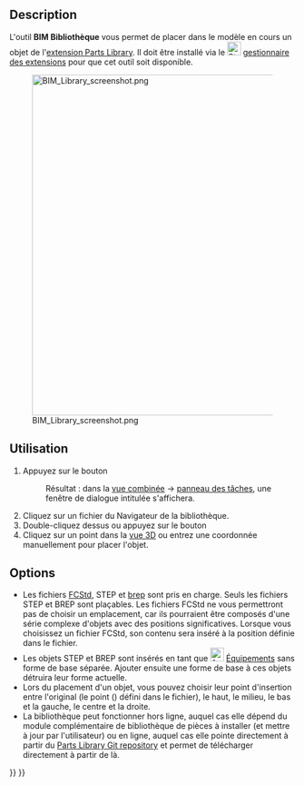 <languages/>

{{Docnav/fr
|[[BIM_Box/fr|Boîte]]
|[[Arch_Component/fr|Composant]]
|[[BIM_Workbench/fr|Atelier BIM]]
|IconL=BIM_Box.svg
|IconR=Arch_Component.svg
|IconC=Workbench_BIM.svg
}}

{{GuiCommand/fr
|Name=BIM Library
|Name/fr=BIM Bibliothèque
|MenuLocation=3D/BIM → Outils 3D génériques → Bibliothèque d'objets
|Workbenches=[[BIM_Workbench/fr|BIM]]
}}

==Description==

L'outil '''BIM Bibliothèque''' vous permet de placer dans le modèle en cours un objet de l'[[Parts_Library_Workbench/fr|extension Parts Library]]. Il doit être installé via le [[Image:Std_AddonMgr.svg|24px]] [[Std_AddonMgr/fr|gestionnaire des extensions]] pour que cet outil soit disponible.


[[Image:BIM Library screenshot.png|600px]]
<div class="mw-translate-fuzzy">
{{Caption|La fenêtre de dialogue '''Explorateur de bibliothèques''' dans  le [[Task panel/fr|panneau des tâches]] à gauche}}
</div>

<span id="Usage"></span>
==Utilisation==

<div class="mw-translate-fuzzy">
# Appuyez sur le bouton {{Button|[[Image:BIM_Library.svg|16px]] [[BIM_Library/fr|Bibliothèque d'objets]]}}
#: Résultat : dans la [[Combo_view/fr|vue combinée]] → [[Task_panel/fr|panneau des tâches]], une fenêtre de dialogue intitulée {{MenuCommand|Explorateur de bibliothèques}} s'affichera.
# Cliquez sur un fichier du Navigateur de la bibliothèque.
# Double-cliquez dessus ou appuyez sur le bouton {{Button|Insérer}}
# Cliquez sur un point dans la [[3D_view/fr|vue 3D]] ou entrez une coordonnée manuellement pour placer l'objet.
</div>

==Options==

* Les fichiers [[File_Format_FCStd/fr|FCStd]], STEP et [[File_Format_FCStd/fr#*.brep|brep]] sont pris en charge. Seuls les fichiers STEP et BREP sont plaçables. Les fichiers FCStd ne vous permettront pas de choisir un emplacement, car ils pourraient être composés d'une série complexe d'objets avec des positions significatives. Lorsque vous choisissez un fichier FCStd, son contenu sera inséré à la position définie dans le fichier.
* Les objets STEP et BREP sont insérés en tant que [[Image:Arch_Equipment.svg|24px]] [[Arch_Equipment/fr|Équipements]] sans forme de base séparée. Ajouter ensuite une forme de base à ces objets détruira leur forme actuelle.
* Lors du placement d'un objet, vous pouvez choisir leur point d'insertion entre l'original (le point ({{incode|0,0,0}}) défini dans le fichier), le haut, le milieu, le bas et la gauche, le centre et la droite.
* La bibliothèque peut fonctionner hors ligne, auquel cas elle dépend du module complémentaire de bibliothèque de pièces à installer (et mettre à jour par l'utilisateur) ou en ligne, auquel cas elle pointe directement à partir du [https://github.com/FreeCAD/FreeCAD-library Parts Library Git repository] et permet de télécharger directement à partir de là.


{{Docnav/fr
|[[BIM_Box/fr|Boîte]]
|[[Arch_Component/fr|Composant]]
|[[BIM_Workbench/fr|Atelier BIM]]
|IconL=BIM_Box.svg
|IconR=Arch_Component.svg
|IconC=Workbench_BIM.svg
}}

{{BIM_Tools_navi{{#translation:}}}}
{{Userdocnavi{{#translation:}}}}